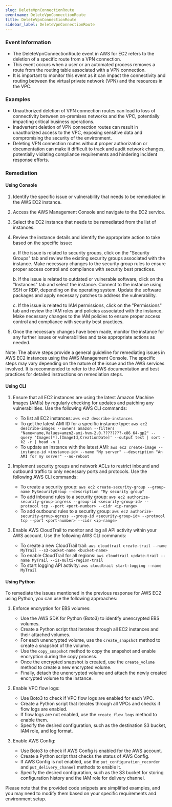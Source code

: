 ```yaml
--- 
slug: DeleteVpnConnectionRoute
eventname: DeleteVpnConnectionRoute
title: DeleteVpnConnectionRoute
sidebar_label: DeleteVpnConnectionRoute
---
```

                       
### Event Information

- The DeleteVpnConnectionRoute event in AWS for EC2 refers to the deletion of a specific route from a VPN connection.
- This event occurs when a user or an automated process removes a route from the routing table associated with a VPN connection.
- It is important to monitor this event as it can impact the connectivity and routing between the virtual private network (VPN) and the resources in the VPC.


### Examples

- Unauthorized deletion of VPN connection routes can lead to loss of connectivity between on-premises networks and the VPC, potentially impacting critical business operations.
- Inadvertent deletion of VPN connection routes can result in unauthorized access to the VPC, exposing sensitive data and compromising the security of the environment.
- Deleting VPN connection routes without proper authorization or documentation can make it difficult to track and audit network changes, potentially violating compliance requirements and hindering incident response efforts.

### Remediation

#### Using Console

1. Identify the specific issue or vulnerability that needs to be remediated in the AWS EC2 instance.

2. Access the AWS Management Console and navigate to the EC2 service.

3. Select the EC2 instance that needs to be remediated from the list of instances.

4. Review the instance details and identify the appropriate action to take based on the specific issue:

   a. If the issue is related to security groups, click on the "Security Groups" tab and review the existing security groups associated with the instance. Make necessary changes to the security group rules to ensure proper access control and compliance with security best practices.

   b. If the issue is related to outdated or vulnerable software, click on the "Instances" tab and select the instance. Connect to the instance using SSH or RDP, depending on the operating system. Update the software packages and apply necessary patches to address the vulnerability.

   c. If the issue is related to IAM permissions, click on the "Permissions" tab and review the IAM roles and policies associated with the instance. Make necessary changes to the IAM policies to ensure proper access control and compliance with security best practices.

5. Once the necessary changes have been made, monitor the instance for any further issues or vulnerabilities and take appropriate actions as needed.

Note: The above steps provide a general guideline for remediating issues in AWS EC2 instances using the AWS Management Console. The specific steps may vary depending on the nature of the issue and the AWS services involved. It is recommended to refer to the AWS documentation and best practices for detailed instructions on remediation steps.

#### Using CLI

1. Ensure that all EC2 instances are using the latest Amazon Machine Images (AMIs) by regularly checking for updates and patching any vulnerabilities. Use the following AWS CLI commands:

   - To list all EC2 instances: `aws ec2 describe-instances`
   - To get the latest AMI ID for a specific instance type: `aws ec2 describe-images --owners amazon --filters "Name=name,Values=amzn2-ami-hvm-2.0.????????-x86_64-gp2" --query 'Images[*].[ImageId,CreationDate]' --output text | sort -k2 -r | head -n 1`
   - To update an instance with the latest AMI: `aws ec2 create-image --instance-id <instance-id> --name "My server" --description "An AMI for my server" --no-reboot`

2. Implement security groups and network ACLs to restrict inbound and outbound traffic to only necessary ports and protocols. Use the following AWS CLI commands:

   - To create a security group: `aws ec2 create-security-group --group-name MySecurityGroup --description "My security group"`
   - To add inbound rules to a security group: `aws ec2 authorize-security-group-ingress --group-id <security-group-id> --protocol tcp --port <port-number> --cidr <ip-range>`
   - To add outbound rules to a security group: `aws ec2 authorize-security-group-egress --group-id <security-group-id> --protocol tcp --port <port-number> --cidr <ip-range>`

3. Enable AWS CloudTrail to monitor and log all API activity within your AWS account. Use the following AWS CLI commands:

   - To create a new CloudTrail trail: `aws cloudtrail create-trail --name MyTrail --s3-bucket-name <bucket-name>`
   - To enable CloudTrail for all regions: `aws cloudtrail update-trail --name MyTrail --is-multi-region-trail`
   - To start logging API activity: `aws cloudtrail start-logging --name MyTrail`

#### Using Python

To remediate the issues mentioned in the previous response for AWS EC2 using Python, you can use the following approaches:

1. Enforce encryption for EBS volumes:
   - Use the AWS SDK for Python (Boto3) to identify unencrypted EBS volumes.
   - Create a Python script that iterates through all EC2 instances and their attached volumes.
   - For each unencrypted volume, use the `create_snapshot` method to create a snapshot of the volume.
   - Use the `copy_snapshot` method to copy the snapshot and enable encryption during the copy process.
   - Once the encrypted snapshot is created, use the `create_volume` method to create a new encrypted volume.
   - Finally, detach the unencrypted volume and attach the newly created encrypted volume to the instance.

2. Enable VPC flow logs:
   - Use Boto3 to check if VPC flow logs are enabled for each VPC.
   - Create a Python script that iterates through all VPCs and checks if flow logs are enabled.
   - If flow logs are not enabled, use the `create_flow_logs` method to enable them.
   - Specify the desired configuration, such as the destination S3 bucket, IAM role, and log format.

3. Enable AWS Config:
   - Use Boto3 to check if AWS Config is enabled for the AWS account.
   - Create a Python script that checks the status of AWS Config.
   - If AWS Config is not enabled, use the `put_configuration_recorder` and `put_delivery_channel` methods to enable it.
   - Specify the desired configuration, such as the S3 bucket for storing configuration history and the IAM role for delivery channel.

Please note that the provided code snippets are simplified examples, and you may need to modify them based on your specific requirements and environment setup.


 